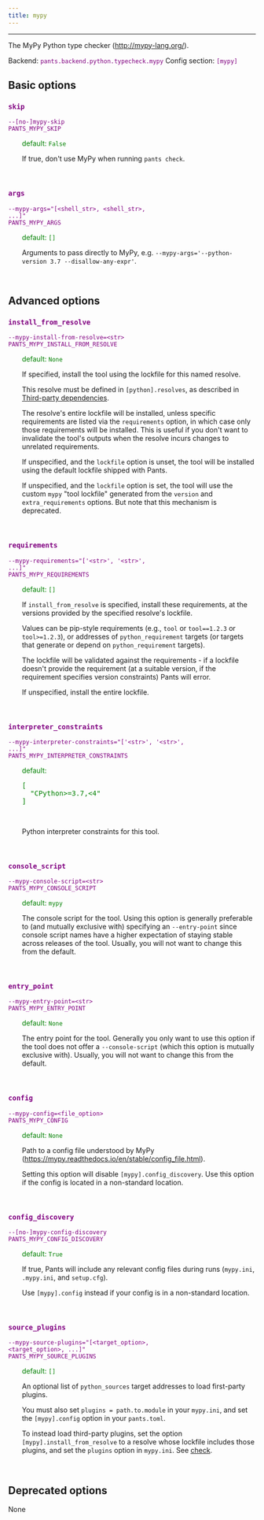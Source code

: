 ```yaml
---
title: mypy
---
```


---

The MyPy Python type checker (http://mypy-lang.org/).

Backend: <span style="color: purple"><code>pants.backend.python.typecheck.mypy</code></span>
Config section: <span style="color: purple"><code>[mypy]</code></span>

## Basic options

<div style="color: purple">

### `skip`

  <code>--[no-]mypy-skip</code><br>
  <code>PANTS_MYPY_SKIP</code><br>
</div>
<div style="padding-left: 2em;">
<span style="color: green">default: <code>False</code></span>

<br>

If true, don't use MyPy when running `pants check`.

</div>
<br>

<div style="color: purple">

### `args`

  <code>--mypy-args=&quot;[&lt;shell_str&gt;, &lt;shell_str&gt;, ...]&quot;</code><br>
  <code>PANTS_MYPY_ARGS</code><br>
</div>
<div style="padding-left: 2em;">
<span style="color: green">default: <code>[]</code></span>

<br>

Arguments to pass directly to MyPy, e.g. `--mypy-args='--python-version 3.7 --disallow-any-expr'`.

</div>
<br>

## Advanced options

<div style="color: purple">

### `install_from_resolve`

  <code>--mypy-install-from-resolve=&lt;str&gt;</code><br>
  <code>PANTS_MYPY_INSTALL_FROM_RESOLVE</code><br>
</div>
<div style="padding-left: 2em;">
<span style="color: green">default: <code>None</code></span>

<br>

If specified, install the tool using the lockfile for this named resolve.

This resolve must be defined in `[python].resolves`, as described in [Third-party dependencies](doc:python-third-party-dependencies#user-lockfiles).

The resolve's entire lockfile will be installed, unless specific requirements are listed via the `requirements` option, in which case only those requirements will be installed. This is useful if you don't want to invalidate the tool's outputs when the resolve incurs changes to unrelated requirements.

If unspecified, and the `lockfile` option is unset, the tool will be installed using the default lockfile shipped with Pants.

If unspecified, and the `lockfile` option is set, the tool will use the custom `mypy` "tool lockfile" generated from the `version` and `extra_requirements` options. But note that this mechanism is deprecated.

</div>
<br>

<div style="color: purple">

### `requirements`

  <code>--mypy-requirements=&quot;['&lt;str&gt;', '&lt;str&gt;', ...]&quot;</code><br>
  <code>PANTS_MYPY_REQUIREMENTS</code><br>
</div>
<div style="padding-left: 2em;">
<span style="color: green">default: <code>[]</code></span>

<br>

If `install_from_resolve` is specified, install these requirements, at the versions provided by the specified resolve's lockfile.

Values can be pip-style requirements (e.g., `tool` or `tool==1.2.3` or `tool>=1.2.3`), or addresses of `python_requirement` targets (or targets that generate or depend on `python_requirement` targets).

The lockfile will be validated against the requirements - if a lockfile doesn't provide the requirement (at a suitable version, if the requirement specifies version constraints) Pants will error.

If unspecified, install the entire lockfile.

</div>
<br>

<div style="color: purple">

### `interpreter_constraints`

  <code>--mypy-interpreter-constraints=&quot;['&lt;str&gt;', '&lt;str&gt;', ...]&quot;</code><br>
  <code>PANTS_MYPY_INTERPRETER_CONSTRAINTS</code><br>
</div>
<div style="padding-left: 2em;">
<span style="color: green">default: <pre>[
  "CPython&gt;=3.7,&lt;4"
]</pre></span>

<br>

Python interpreter constraints for this tool.

</div>
<br>

<div style="color: purple">

### `console_script`

  <code>--mypy-console-script=&lt;str&gt;</code><br>
  <code>PANTS_MYPY_CONSOLE_SCRIPT</code><br>
</div>
<div style="padding-left: 2em;">
<span style="color: green">default: <code>mypy</code></span>

<br>

The console script for the tool. Using this option is generally preferable to (and mutually exclusive with) specifying an `--entry-point` since console script names have a higher expectation of staying stable across releases of the tool. Usually, you will not want to change this from the default.

</div>
<br>

<div style="color: purple">

### `entry_point`

  <code>--mypy-entry-point=&lt;str&gt;</code><br>
  <code>PANTS_MYPY_ENTRY_POINT</code><br>
</div>
<div style="padding-left: 2em;">
<span style="color: green">default: <code>None</code></span>

<br>

The entry point for the tool. Generally you only want to use this option if the tool does not offer a `--console-script` (which this option is mutually exclusive with). Usually, you will not want to change this from the default.

</div>
<br>

<div style="color: purple">

### `config`

  <code>--mypy-config=&lt;file_option&gt;</code><br>
  <code>PANTS_MYPY_CONFIG</code><br>
</div>
<div style="padding-left: 2em;">
<span style="color: green">default: <code>None</code></span>

<br>

Path to a config file understood by MyPy (https://mypy.readthedocs.io/en/stable/config_file.html).

Setting this option will disable `[mypy].config_discovery`. Use this option if the config is located in a non-standard location.

</div>
<br>

<div style="color: purple">

### `config_discovery`

  <code>--[no-]mypy-config-discovery</code><br>
  <code>PANTS_MYPY_CONFIG_DISCOVERY</code><br>
</div>
<div style="padding-left: 2em;">
<span style="color: green">default: <code>True</code></span>

<br>

If true, Pants will include any relevant config files during runs (`mypy.ini`, `.mypy.ini`, and `setup.cfg`).

Use `[mypy].config` instead if your config is in a non-standard location.

</div>
<br>

<div style="color: purple">

### `source_plugins`

  <code>--mypy-source-plugins=&quot;[&lt;target_option&gt;, &lt;target_option&gt;, ...]&quot;</code><br>
  <code>PANTS_MYPY_SOURCE_PLUGINS</code><br>
</div>
<div style="padding-left: 2em;">
<span style="color: green">default: <code>[]</code></span>

<br>

An optional list of `python_sources` target addresses to load first-party plugins.

You must also set `plugins = path.to.module` in your `mypy.ini`, and set the `[mypy].config` option in your `pants.toml`.

To instead load third-party plugins, set the option `[mypy].install_from_resolve` to a resolve whose lockfile includes those plugins, and set the `plugins` option in `mypy.ini`. See [check](doc:python-check-goal).

</div>
<br>

## Deprecated options

None
